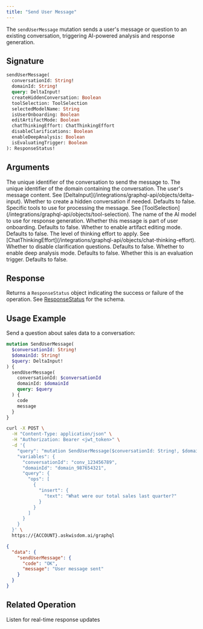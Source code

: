 ```yaml
---
title: "Send User Message"
---
```


The `sendUserMessage` mutation sends a user's message or question to an existing conversation, triggering AI-powered analysis and response generation.

## Signature

```graphql
sendUserMessage(
  conversationId: String!
  domainId: String!
  query: DeltaInput!
  createHiddenConversation: Boolean
  toolSelection: ToolSelection
  selectedModelName: String
  isUserOnboarding: Boolean
  editArtifactMode: Boolean
  chatThinkingEffort: ChatThinkingEffort
  disableClarifications: Boolean
  enableDeepAnalysis: Boolean
  isEvaluatingTrigger: Boolean
): ResponseStatus!
```

## Arguments

<ParamField path="conversationId" type="String!" required>
  The unique identifier of the conversation to send the message to.
</ParamField>

<ParamField path="domainId" type="String!" required>
  The unique identifier of the domain containing the conversation.
</ParamField>

<ParamField path="query" type="DeltaInput!" required>
  The user's message content. See [DeltaInput](/integrations/graphql-api/objects/delta-input).
</ParamField>

<ParamField path="createHiddenConversation" type="Boolean">
  Whether to create a hidden conversation if needed. Defaults to false.
</ParamField>

<ParamField path="toolSelection" type="ToolSelection">
  Specific tools to use for processing the message. See [ToolSelection](/integrations/graphql-api/objects/tool-selection).
</ParamField>

<ParamField path="selectedModelName" type="String">
  The name of the AI model to use for response generation.
</ParamField>

<ParamField path="isUserOnboarding" type="Boolean">
  Whether this message is part of user onboarding. Defaults to false.
</ParamField>

<ParamField path="editArtifactMode" type="Boolean">
  Whether to enable artifact editing mode. Defaults to false.
</ParamField>

<ParamField path="chatThinkingEffort" type="ChatThinkingEffort">
  The level of thinking effort to apply. See [ChatThinkingEffort](/integrations/graphql-api/objects/chat-thinking-effort).
</ParamField>

<ParamField path="disableClarifications" type="Boolean">
  Whether to disable clarification questions. Defaults to false.
</ParamField>

<ParamField path="enableDeepAnalysis" type="Boolean">
  Whether to enable deep analysis mode. Defaults to false.
</ParamField>

<ParamField path="isEvaluatingTrigger" type="Boolean">
  Whether this is an evaluation trigger. Defaults to false.
</ParamField>

## Response

Returns a `ResponseStatus` object indicating the success or failure of the operation. See [ResponseStatus](/integrations/graphql-api/objects/response-status) for the schema.

## Usage Example

Send a question about sales data to a conversation:

```graphql
mutation SendUserMessage(
  $conversationId: String!
  $domainId: String!
  $query: DeltaInput!
) {
  sendUserMessage(
    conversationId: $conversationId
    domainId: $domainId
    query: $query
  ) {
    code
    message
  }
}
```

<RequestExample>

```bash Request
curl -X POST \
  -H "Content-Type: application/json" \
  -H "Authorization: Bearer <jwt_token>" \
  -d '{
    "query": "mutation SendUserMessage($conversationId: String!, $domainId: String!, $query: DeltaInput!) { sendUserMessage(conversationId: $conversationId, domainId: $domainId, query: $query) { code message } }",
    "variables": {
      "conversationId": "conv_123456789",
      "domainId": "domain_987654321",
      "query": {
        "ops": [
          {
            "insert": {
              "text": "What were our total sales last quarter?"
            }
          }
        ]
      }
    }
  }' \
  https://{ACCOUNT}.askwisdom.ai/graphql
```

</RequestExample>

<ResponseExample>

```json Response
{
  "data": {
    "sendUserMessage": {
      "code": "OK",
      "message": "User message sent"
    }
  }
}
```

</ResponseExample>

## Related Operation

<CardGroup cols={2}>
  <Card title="Subscribe Conversation" icon="wifi" href="/integrations/graphql-api/subscriptions/subscribe-conversation">
    Listen for real-time response updates
  </Card>
</CardGroup>